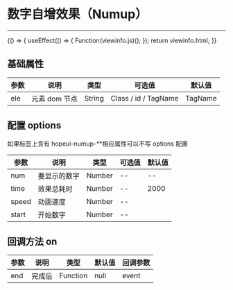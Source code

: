 
# 数字自增效果（Numup）

---

<Meta title="常用函数/数字自增效果(Numup)" />

<Canvas>
    <Story
        name="通用"
        height="150px"
        parameters={{
            docs: { source: { code: `${viewinfo.html}${viewinfo.js}` } },
        }}
    >
        {() => {
            useEffect(() => {
                Function(viewinfo.js)();
            });
            return viewinfo.html;
        }}
    </Story>
</Canvas>

## 基础属性

| 参数 | 说明          | 类型   | 可选值               | 默认值  |
| ---- | ------------- | ------ | -------------------- | ------- |
| ele  | 元素 dom 节点 | String | Class / id / TagName | TagName |

## 配置 options

如果标签上含有 hopeui-numup-\*\*相应属性可以不写 options 配置

| 参数  | 说明         | 类型   | 可选值 | 默认值 |
| ----- | ------------ | ------ | ------ | ------ |
| num   | 要显示的数字 | Number | --     | --     |
| time  | 效果总耗时   | Number | --     | 2000   |
| speed | 动画速度     | Number | --     |        | 100 |
| start | 开始数字     | Number | --     |        | 0 |

## 回调方法 on

| 参数 | 说明   | 类型     | 默认值 | 回调参数 |
| ---- | ------ | -------- | ------ | -------- |
| end  | 完成后 | Function | null   | event    |
